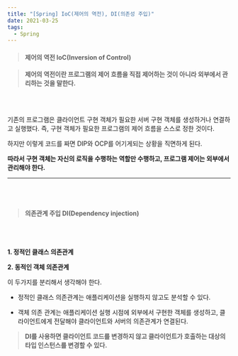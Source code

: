 ```yaml
---
title: "[Spring] IoC(제어의 역전), DI(의존성 주입)"
date: 2021-03-25
tags:
  - Spring
---
```


> #### 제어의 역전 IoC(Inversion of Control)

> <p><strong>제어의 역전이란 프로그램의 제어 흐름을 직접 제어하는 것이 아니라 외부에서 관리하는 것을 말한다.</strong></p>

<br></br>

기존의 프로그램은 클라이언트 구현 객체가 필요한 서버 구현 객체를 생성하거나 연결하고 실행했다.
즉, 구현 객체가 필요한 프로그램의 제어 흐름을 스스로 정한 것이다. 

하지만 이렇게 코드를 짜면 DIP와 OCP를 어기게되는 상황을 직면하게 된다.
<p><strong>따라서 구현 객체는 자신의 로직을 수행하는 역할만 수행하고, 프로그램 제어는 외부에서 관리해야 한다.</strong></p>


<hr></hr>
<br></br>


> #### 의존관계 주입 DI(Dependency injection)

<br></br>


<p><strong>1. 정적인 클래스 의존관계</strong></p>
<p><strong>2. 동적인 객체 의존관계 </strong></p>

이 두가지를 분리해서 생각해야 한다. 

- 정적인 클래스 의존관계는 애플리케이션을 실행하지 않고도 분석할 수 있다.

- 객체 의존 관계는 애플리케이션 실행 시점에 외부에서 구현한 객체를 생성하고, 클라이언트에게 전달해야 클라이언트와 서버의 의존관계가 연결된다.

> <p><strong>DI를 사용하면 클라이언트 코드를 변경하지 않고 클라이언트가 호출하는 대상의 타입 인스턴스를 변경할 수 있다.</strong></p>
